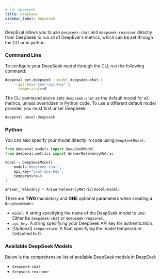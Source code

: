 ```yaml
---
# id: deepseek
title: DeepSeek
sidebar_label: DeepSeek
---
```


DeepEval allows you to use `deepseek-chat` and `deepseek-reasoner` directly from DeepSeek to run all of DeepEval's metrics, which can be set through the CLI or in python.

### Command Line

To configure your DeepSeek model through the CLI, run the following command:

```bash
deepeval set-deepseek --model deepseek-chat \
    --api-key="your-api-key" \
    --temperature=0
```

The CLI command above sets `deepseek-chat` as the default model for all metrics, unless overridden in Python code. To use a different default model provider, you must first unset DeepSeek:

```bash
deepeval unset-deepseek
```

### Python

You can also specify your model directly in code using `DeepSeekModel`.

```python
from deepeval.models import DeepSeekModel
from deepeval.metrics import AnswerRelevancyMetric

model = DeepSeekModel(
    model="deepseek-chat",
    api_key="your-api-key",
    temperature=0
)

answer_relevancy = AnswerRelevancyMetric(model=model)
```

There are **TWO** mandatory and **ONE** optional parameters when creating a `DeepSeekModel`:

- `model`: A string specifying the name of the DeepSeek model to use. Either be `deepseek-chat` or `deepseek-reasoner`.
- `api_key`: A string specifying your DeepSeek API key for authentication.
- [Optional] `temperature`: A float specifying the model temperature. Defaulted to 0.

### Available DeepSeek Models

Below is the comprehensive list of available DeepSeek models in DeepEval:

- `deepseek-chat`
- `deepseek-reasoner`
